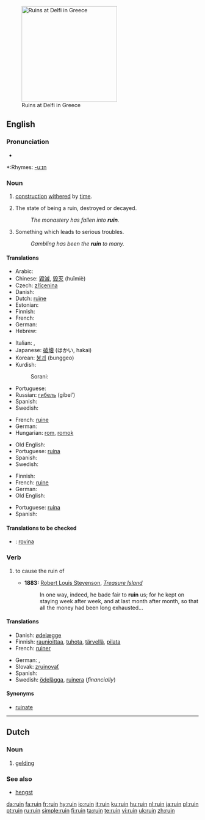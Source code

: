 {{see|Ruin}}
[[Image:Ruins at Delfi.JPG|right|250px|thumb|Ruins at Delfi in Greece]]
==English==

===Pronunciation===
*{{audio|en-us-ruin.ogg|Audio (US)}}

*:Rhymes: [[Rhymes:English:-uːɪn|-uːɪn]]

===Noun===
{{en-noun}}

# {{countable}} [[construction]] [[withered]] by [[time]].
# {{uncountable}} The state of being a ruin, destroyed or decayed.
#:''The monastery has fallen into '''ruin'''.''
# {{uncountable}} Something which leads to serious troubles.
#:''Gambling has been the '''ruin''' to many.''

====Translations====
{{trans-top|construction withered by time}}
* Arabic: {{ARchar|[[خراب]]}} {{IPAchar|(χarāb)}} {{m}}
* Chinese: [[毀滅]], [[毁灭]] (huǐmiè)
* Czech: [[zřícenina]] {{f}}
* Danish: {{t+|da|ruin}}
* Dutch: [[ruïne]] {{f}}
* Estonian: {{t-|et|vare}}
* Finnish: {{t-|fi|raunio}}
* French: {{t+|fr|ruine|f}}
* German: {{t+|de|Ruine|f}}
* Hebrew: {{he-translation|אבדנא|avdánah}}
{{trans-mid}}
* Italian: {{t-|it|diruto|m}}, {{t+|it|rovina|f}}
* Japanese: [[破壊]] (はかい, hakai)
* Korean: [[붕괴]] (bunggeo)
* Kurdish:
*: Sorani: {{t|ku|شوێنه‌وار|tr=shwaenawAr|sc=KUchar}}
* Portuguese: {{t+|pt|ruína|f}}
* Russian: [[гибель]] (gíbel’) {{f}}
* Spanish: {{t-|es|ruina|f}}
* Swedish: {{t-|sv|ruin}}
{{trans-bottom}}

{{trans-top|the state of being a ruin, destroyed or decayed}}
* French: [[ruine]] {{f}}
* German: {{t-|de|Ruin|m}}
* Hungarian: [[rom]], [[romok]]
{{trans-mid}}
* Old English: {{t-|ang|hryre|m|xs=Old English}}
* Portuguese: [[ruína]] {{f}}
* Spanish: {{t-|es|ruina|f}}
* Swedish: {{t-|sv|ruin}}
{{trans-bottom}}

{{trans-top|something which leads to serious troubles}}
* Finnish: {{t-|fi|turmio}}
* French: [[ruine]] {{f}}
* German: {{t-|de|Ruin|m}}
* Old English: {{t-|ang|hryre|m|xs=Old English}}
{{trans-mid}}
* Portuguese: [[ruína]] {{f}}
* Spanish: {{t-|es|ruina|f}}
{{trans-bottom}}

====Translations to be checked====
{{checktrans}}

*{{ttbc|Italian}}: [[rovina]]

===Verb===
{{en-verb}}

# {{transitive}} to cause the ruin of
#*'''1883:''' [[w:Robert Louis Stevenson|Robert Louis Stevenson]], ''[[w:Treasure Island|Treasure Island]]''
#*: In one way, indeed, he bade fair to '''ruin''' us; for he kept on staying week after week, and at last month after month, so that all the money had been long exhausted...

====Translations====
{{top}}
* Danish: [[ødelæg]]ge
* Finnish: [[raunioittaa]], [[tuhota]], [[tärvellä]], [[pilata]]
* French: [[ruiner]]
{{mid}}
* German: {{t+|de|Ruine}}, {{t+|de|ruinieren}}
* Slovak: [[zruinovať]]
* Spanish: {{t-|es|desbaratar}}
* Swedish: [[ödelägga]], [[ruinera]] (''financially'')
{{bottom}}

====Synonyms====
* [[ruinate]]

----

==Dutch==

===Noun===
{{nl-noun|ruinen|ruintje|g=m}}

# [[gelding]]

===See also===
* [[hengst]]

[[da:ruin]]
[[fa:ruin]]
[[fr:ruin]]
[[hy:ruin]]
[[io:ruin]]
[[it:ruin]]
[[ku:ruin]]
[[hu:ruin]]
[[nl:ruin]]
[[ja:ruin]]
[[pl:ruin]]
[[pt:ruin]]
[[ru:ruin]]
[[simple:ruin]]
[[fi:ruin]]
[[ta:ruin]]
[[te:ruin]]
[[vi:ruin]]
[[uk:ruin]]
[[zh:ruin]]